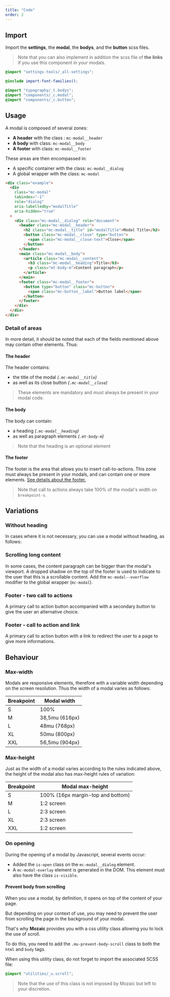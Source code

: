 ```yaml
---
title: "Code"
order: 2
---
```


## Import

Import the **settings**, the **modal**, the **bodys**, and the **button** scss files.

> Note that you can also implement in addition the scss file of **the links** if you use this component in your modals.

```scss
@import "settings-tools/_all-settings";

@include import-font-families();

@import "typography/_t.bodys";
@import "components/_c.modal";
@import "components/_c.button";
```

## Usage

A modal is composed of several zones:

- **A header** with the class : `mc-modal__header`
- **A body** with class: `mc-modal__body`
- **A footer** with class: `mc-modal__footer`

These areas are then encompassed in:

- A specific container with the class: `mc-modal__dialog`
- A global wrapper with the class: `mc-modal`

```html
<div class="example">
  <div
    class="mc-modal"
    tabindex="-1"
    role="dialog"
    aria-labelledby="modalTitle"
    aria-hidden="true"
  >
    <div class="mc-modal__dialog" role="document">
      <header class="mc-modal__header">
        <h2 class="mc-modal__title" id="modalTitle">Modal Title</h2>
        <button class="mc-modal__close" type="button">
          <span class="mc-modal__close-text">Close</span>
        </button>
      </header>
      <main class="mc-modal__body">
        <article class="mc-modal__content">
          <h3 class="mc-modal__heading">Title</h3>
          <p class="mt-body-m">Content paragraph</p>
        </article>
      </main>
      <footer class="mc-modal__footer">
        <button type="button" class="mc-button">
          <span class="mc-button__label">Button label</span>
        </button>
      </footer>
    </div>
  </div>
</div>
```

### Detail of areas

In more detail, it should be noted that each of the fields mentioned above may contain other elements. Thus:

#### The header

The header contains:

- the title of the modal _(`.mc-modal__title`)_
- as well as its close button _(`.mc-modal__close`)_

> These elements are mandatory and must always be present in your modal code.

#### The body

The body can contain:

- a heading _(`.mc-modal__heading`)_
- as well as paragraph elements _(`.mt-body-m`)_

> Note that the heading is an optional element

#### The footer

The footer is the area that allows you to insert call-to-actions. This zone must always be present in your modals, and can contain one or more elements. [See details about the footer.](/Components/Modals/#modal-footer)

> Note that call to actions always take 100% of the modal's width on `breakpoint-s`.

<Preview path="default" />

## Variations

### Without heading

In cases where it is not necessary, you can use a modal without heading, as follows:

<Preview path="withouttitle" />

### Scrolling long content

In some cases, the content paragraph can be bigger than the modal's viewport. A dropped shadow on the top of the footer is used to indicate to the user that this is a scrollable content.
Add the `mc-modal--overflow` modifier to the global wrapper (`mc-modal`).

<Preview path="big-content" />

### Footer - two call to actions

A primary call to action button accompanied with a secondary button to give the user an alternative choice.

<Preview path="cta-two" />

### Footer - call to action and link

A primary call to action button with a link to redirect the user to a page to give more informations.

<Preview path="cta-link" />

## Behaviour

### Max-width

Modals are responsive elements, therefore with a variable width depending on the screen resolution.
Thus the width of a modal varies as follows:

| Breakpoint | Modal width    |
| ---------- | -------------- |
| S          | 100%           |
| M          | 38,5mu (616px) |
| L          | 48mu (768px)   |
| XL         | 50mu (800px)   |
| XXL        | 56,5mu (904px) |

### Max-height

Just as the width of a modal varies according to the rules indicated above, the height of the modal also has max-height rules of variation:

| Breakpoint | Modal max-height                  |
| ---------- | --------------------------------- |
| S          | 100% (16px margin-top and bottom) |
| M          | 1:2 screen                        |
| L          | 2:3 screen                        |
| XL         | 2:3 screen                        |
| XXL        | 1:2 screen                        |

### On opening

During the opening of a modal by Javascript, several events occur:

- Added the `is-open` class on the `mc-modal__dialog` element.
- A `mc-modal-overlay` element is generated in the DOM. This element must also have the class `is-visible`.

<Preview path="opening" />

#### Prevent body from scrolling

When you use a modal, by definition, it opens on top of the content of your page.

But depending on your context of use, you may need to prevent the user from scrolling the page in the background of your modal.

That's why **Mozaic** provides you with a css utility class allowing you to lock the use of scroll.

To do this, you need to add the `.mu-prevent-body-scroll` class to both the `html` and `body` tags.

When using this utility class, do not forget to import the associated SCSS file:

```scss
@import "utilities/_u.scroll";
```

> Note that the use of this class is not imposed by Mozaic but left to your discretion.
